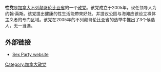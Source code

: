 '''性党'''是[[加拿大|加拿大]][[不列颠哥伦比亚省|不列颠哥伦比亚省]]的一个[[政党|政党]]。该党成立于2005年，现任领导人为约翰·英斯。该党提出健康的性生活能帶來好处，并提议公园与海滩应该设立裸体主义者的专门区域。该党在2005年的不列颠哥伦比亚省的选举中推出了3个候选人，无一当选。

==外部链接==
*[https://web.archive.org/web/20071210210730/http://www.sexparty.ca/ Sex Party website]

{{加拿大小作品}}

[[Category:加拿大政党|Category:加拿大政党]]
